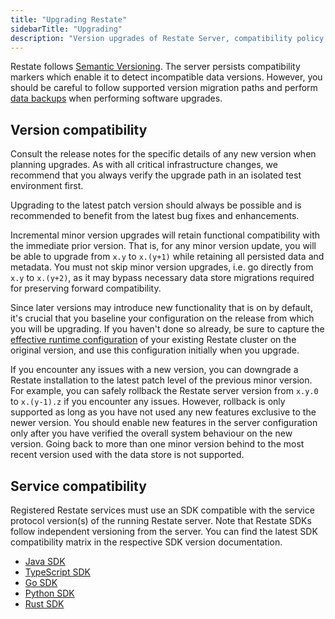 ```yaml
---
title: "Upgrading Restate"
sidebarTitle: "Upgrading"
description: "Version upgrades of Restate Server, compatibility policy, and rollback strategy"
---
```


Restate follows [Semantic Versioning](https://semver.org/). The server persists compatibility markers which enable it to detect incompatible data versions. However, you should be careful to follow supported version migration paths and perform [data backups](data-backup) when performing software upgrades.

## Version compatibility

<Info>
    Consult the release notes for the specific details of any new version when planning upgrades. As with all critical infrastructure changes, we recommend that you always verify the upgrade path in an isolated test environment first.
</Info>

Upgrading to the latest patch version should always be possible and is recommended to benefit from the latest bug fixes and enhancements.

Incremental minor version upgrades will retain functional compatibility with the immediate prior version. That is, for any minor version update, you will be able to upgrade from `x.y` to `x.(y+1)` while retaining all persisted data and metadata. You must not skip minor version upgrades, i.e. go directly from `x.y` to `x.(y+2)`, as it may bypass necessary data store migrations required for preserving forward compatibility.

Since later versions may introduce new functionality that is on by default, it's crucial that you baseline your configuration on the release from which you will be upgrading. If you haven't done so already, be sure to capture the [effective runtime configuration](/operate/configuration/server/#configuration-introspection) of your existing Restate cluster on the original version, and use this configuration initially when you upgrade.

If you encounter any issues with a new version, you can downgrade a Restate installation to the latest patch level of the previous minor version. For example, you can safely rollback the Restate server version from `x.y.0` to `x.(y-1).z` if you encounter any issues. However, rollback is only supported as long as you have not used any new features exclusive to the newer version. You should enable new features in the server configuration only after you have verified the overall system behaviour on the new version. Going back to more than one minor version behind to the most recent version used with the data store is not supported.

## Service compatibility

Registered Restate services must use an SDK compatible with the service protocol version(s) of the running Restate server. Note that Restate SDKs follow independent versioning from the server. You can find the latest SDK compatibility matrix in the respective SDK version documentation.

* [Java SDK](https://github.com/restatedev/sdk-java#versions)
* [TypeScript SDK](https://github.com/restatedev/sdk-typescript#versions)
* [Go SDK](https://github.com/restatedev/sdk-go#versions)
* [Python SDK](https://github.com/restatedev/sdk-python#versions)
* [Rust SDK](https://github.com/restatedev/sdk-rust#versions)
